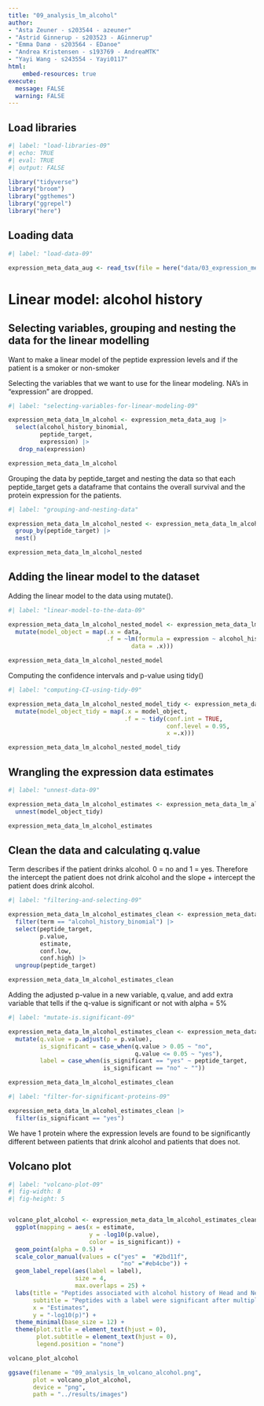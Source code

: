 ```yaml
---
title: "09_analysis_lm_alcohol"
author:
- "Asta Zeuner - s203544 - azeuner"
- "Astrid Ginnerup - s203523 - AGinnerup"
- "Emma Danø - s203564 - EDanoe"
- "Andrea Kristensen - s193769 - AndreaMTK"
- "Yayi Wang - s243554 - Yayi0117"
html: 
    embed-resources: true
execute: 
  message: FALSE
  warning: FALSE
---
```


## Load libraries

```r
#| label: "load-libraries-09"
#| echo: TRUE
#| eval: TRUE 
#| output: FALSE  

library("tidyverse")
library("broom")
library("ggthemes")
library("ggrepel")
library("here")

```

## Loading data

```r
#| label: "load-data-09" 

expression_meta_data_aug <- read_tsv(file = here("data/03_expression_meta_data_aug.tsv.gz"))

```

# Linear model: alcohol history

## Selecting variables, grouping and nesting the data for the linear modelling

Want to make a linear model of the peptide expression levels and if the patient is a smoker or non-smoker

Selecting the variables that we want to use for the linear modeling. NA's in "expression" are dropped.

```r
#| label: "selecting-variables-for-linear-modeling-09"

expression_meta_data_lm_alcohol <- expression_meta_data_aug |> 
  select(alcohol_history_binomial, 
         peptide_target,
         expression) |> 
   drop_na(expression)

expression_meta_data_lm_alcohol 
```

Grouping the data by peptide_target and nesting the data so that each peptide_target gets a dataframe that contains the overall survival and the protein expression for the patients.

```r
#| label: "grouping-and-nesting-data"

expression_meta_data_lm_alcohol_nested <- expression_meta_data_lm_alcohol |> 
  group_by(peptide_target) |> 
  nest() 

expression_meta_data_lm_alcohol_nested
```

## Adding the linear model to the dataset

Adding the linear model to the data using mutate().

```r
#| label: "linear-model-to-the-data-09"

expression_meta_data_lm_alcohol_nested_model <- expression_meta_data_lm_alcohol_nested |> 
  mutate(model_object = map(.x = data,
                            .f = ~lm(formula = expression ~ alcohol_history_binomial,
                                   data = .x)))

expression_meta_data_lm_alcohol_nested_model
```

Computing the confidence intervals and p-value using tidy()

```r
#| label: "computing-CI-using-tidy-09"

expression_meta_data_lm_alcohol_nested_model_tidy <- expression_meta_data_lm_alcohol_nested_model |> 
  mutate(model_object_tidy = map(.x = model_object,
                                 .f = ~ tidy(conf.int = TRUE,
                                             conf.level = 0.95,
                                             x =.x)))

expression_meta_data_lm_alcohol_nested_model_tidy
```

## Wrangling the expression data estimates

```r
#| label: "unnest-data-09"

expression_meta_data_lm_alcohol_estimates <- expression_meta_data_lm_alcohol_nested_model_tidy |>
  unnest(model_object_tidy)

expression_meta_data_lm_alcohol_estimates

```

## Clean the data and calculating q.value

Term describes if the patient drinks alcohol. 0 = no and 1 = yes. Therefore the intercept the patient does not drink alcohol and the slope + intercept the patient does drink alcohol.

```r
#| label: "filtering-and-selecting-09"

expression_meta_data_lm_alcohol_estimates_clean <- expression_meta_data_lm_alcohol_estimates |> 
  filter(term == "alcohol_history_binomial") |> 
  select(peptide_target,
         p.value,
         estimate,
         conf.low,
         conf.high) |> 
  ungroup(peptide_target)

expression_meta_data_lm_alcohol_estimates_clean
```

Adding the adjusted p-value in a new variable, q.value, and add extra variable that tells if the q-value is significant or not with alpha = 5%

```r
#| label: "mutate-is.significant-09"

expression_meta_data_lm_alcohol_estimates_clean <- expression_meta_data_lm_alcohol_estimates_clean |> 
  mutate(q.value = p.adjust(p = p.value),
         is_significant = case_when(q.value > 0.05 ~ "no",
                                    q.value <= 0.05 ~ "yes"),
         label = case_when(is_significant == "yes" ~ peptide_target,
                           is_significant == "no" ~ ""))

expression_meta_data_lm_alcohol_estimates_clean
```

```r
#| label: "filter-for-significant-proteins-09"

expression_meta_data_lm_alcohol_estimates_clean |>  
  filter(is_significant == "yes")


```

We have 1 protein where the expression levels are found to be significantly different between patients that drink alcohol and patients that does not.

## Volcano plot

```r
#| label: "volcano-plot-09"
#| fig-width: 8
#| fig-height: 5


volcano_plot_alcohol <- expression_meta_data_lm_alcohol_estimates_clean |>
  ggplot(mapping = aes(x = estimate,
                       y = -log10(p.value),
                       color = is_significant)) +
  geom_point(alpha = 0.5) +
  scale_color_manual(values = c("yes" =  "#2bd11f", 
                                "no" ="#eb4cbe")) +
  geom_label_repel(aes(label = label),
                   size = 4,
                   max.overlaps = 25) +
  labs(title = "Peptides associated with alcohol history of Head and Neck patients",
       subtitle = "Peptides with a label were significant after multiple testing correction",
       x = "Estimates",
       y = "-log10(p)") +
  theme_minimal(base_size = 12) +
  theme(plot.title = element_text(hjust = 0),
        plot.subtitle = element_text(hjust = 0),
        legend.position = "none") 

volcano_plot_alcohol

ggsave(filename = "09_analysis_lm_volcano_alcohol.png",
       plot = volcano_plot_alcohol, 
       device = "png",
       path = "../results/images")


```

